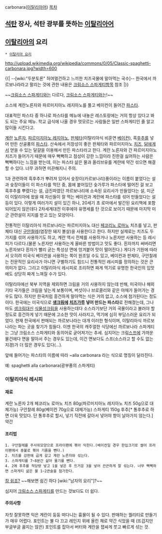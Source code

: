carbonara([[이탈리아어]])
[[목차]]
== [[석탄]] 장사, 석탄 광부를 뜻하는 [[이탈리아어]] ==

== [[이탈리아]]의 요리 ==
 * [[이탈리아 요리]]

http://upload.wikimedia.org/wikipedia/commons/0/05/Classic-spaghetti-carbonara.jpg?width=600

{{| --[wiki:"두분토론" 허여멀건하고 느끼한 치즈국물에 말아먹는 국수]-- 한국에서 까르보나라라고 팔리는 것에 관한 내용은 [[크림소스 스파게티]]항목 참조 |}}

~~[[크림소스 스파게티]]와는 다르다, [[크림소스 스파게티]]와는!~~

소스에 계란노른자와 파르미지아노 레지아노를 풀고 베이컨이 들어간 [[파스타]]. 

대표적인 파스타 중 하나로 파스타를 메뉴에 내놓은 레스토랑에는 거의 항상 있다고 봐도 되는 주요 메뉴. 학교 급식에 나올 경우 멋모르는 사람들은 일반 스파게티인 줄 알고 많이들 시킨다고.

[[계란]] [[노른자]], [[파르미지아노 레지아노]], [[판체타]](이탈리아식 비훈연 [[베이컨]]), 흑[[후추]]를 넣어 만든 산골풍의 [[파스타]]. 산속에서 저장성이 좋은 판체타와 파르미지아노 [[치즈]], [[닭]]에게서 얻을 수 있는 달걀을 이용해서 만든 파스타라고 한다. 계란 노른자와 간 파르미지아노 치즈가 들어가기 때문에 매우 뻑뻑하고 점성이 강한 느낌이라 진한걸 싫어하는 사람은 뻑뻑하다는 느낌을 받는데, 이는 파스타 삶은 물과 올리브유를 계란에 약간 섞으면 해결할 수 있다. 너무 과하면 미끈해지니 주의.

1과 관련하여 흑후추가 뿌려져 있어서 숯장이(카르보나리)풍이라는 이름이 붙었다는 설과 숯장이들이 이 파스타를 먹던 중, 몸에 붙어있던 숯가루가 파스타에 떨어진 걸 보고 흑후추를 뿌렸다는 설, 급진파였던 까르보나리에 소속된 요리사가 만들었다는 설, 미군이 이탈리아에 왔을 때 자신들이 잘 먹는 베이컨과 계란에 파스타를 섞어 만들었다는 설 등이 있다. 이렇게 여러가지 설이 있긴 하나, 20세기 초 로마에서 발간된 요리책에 포함되어있지 않은데다 2차세계대전 이후에야 유명세를 탄 것으로 보이기 때문에 마지막 미군 관련설이 지지를 받고 있는 모양이다.

전통적인 이탈리아식 까르보나라는 파르미지아노 대신 [[페코리노 로마노]] 치즈를 넣고, 판체타 대신 [[구안찰레]](염장한 돼지 볼살)을 사용한다고 한다. 하지만 실제로는 치즈도 두가지를 섞어 사용하기도 하고, 계란 역시 전체를 사용하거나 노른자만 사용하는 등 레시피가 다르다.(물론 노른자만 사용하는게 올바른 방법이고 맛도 좋다. 흰자까지 써버리면 노른자보다 흰자가 빨리 굳는 특성상 면에 엉겨붙어 맛이 떨어진다.) 게다가 기원에 따라서 오히려 미국식 베이컨을 사용하는 쪽이 원조일 수도 있고, 베이컨과 판체타, 구안찰레는 전문적인 요리사가 아니면 구별하기도 힘드니 전통적인 레시피를 정의하는 것은 큰 의미가 없다. 그리고 이탈리아식 레시피로 조리하면 짜게 먹기로 유명한 한국인의 입맛에도 상당히 짜게 느껴질 수가 있다.

이탈리아에선 북부 지역을 제외하면 크림을 거의 사용하지 않는데 반해, 미국이나 해외 기타 국가들은 크림을 넣는게 보통이며, 버섯이나 브로콜리와 같은 야채가 들어가는 경우도 많다. 하지만 한국처럼 흥건하게 말아먹는 식은 거의 없고, 소스에 첨가된다는 정도이다. 한국에는 미국식으로 '''[[생크림]]에 [[치즈가루]] 넣어 만드는 파스타'''로 전해졌는데, 그나마도 [[생크림]]대신 [[식물성크림]]을 사용하는데다 소스라기보단 거의 국물이라고 불러야 할 정도로 흥건하게 넣기 때문에 고소한 맛이 사라지고, 먹기에 심히 부담스러운 요리가 되었다. 현재 한국에서 판매되는 까르보나라는 대개 이러한 형식이며, 이탈리아식 까르보나라는 파는 곳을 찾기가 힘들다. 이젠 한국의 캐주얼한 식당에선 까르보나라 스파게티는 그냥 크림소스 스파게티와 동의어로 굳어져가는 추세. 심지어는 크림[[스프]]에 가까운 물건에다 면을 말아서 주는 경우도 있는데, 이건 면보다도 스프(소스라고 할 수도 없는 지경)가 더 많은 경우도 있다(...).

앞에 들어가는 파스타의 이름에 따라 ~alla carbonara 라는 식으로 명칭이 달라진다.

예:
spaghetti alla carbonara(광부풍의 스파게티)
=== 이탈리아식 레시피 ===
==== 재료 ====
계란 노른자 2개
페코리노 로마노 치즈 80g(파르미지아노 레지아노 치즈 50g으로 대체가능)
구안찰레 80g(베이컨 70g으로 대체가능)
스파게티 150g
후추[* 통후추로 하면 더욱 맛있다. 단 통후추로 할시, 넣기 직전에 갈아서 넣어야 향이 날아가지 않는다.] 약간

==== 조리법 ====
 1. 구안찰레를 주사위모양으로 프라이팬에 볶아 익힌다.(베이컨일 경우 한입크기로 썰어 프라이팬에서 중불로 볶아 기름을 뺀다.)
 2. 치즈를 강판에 곱게 갈고 계란 노른자와 섞는다.
 3. 스파게티를 7~8분간 삶아 물기를 뺀다.
 4. 2에 후추를 적당량 넣고 1을 넣은 후 뜨거운 3을 넣어 끈끈하게 잘 섞는다. 너무 뻑뻑하면 스파게티 삶은 물 1~2큰술을 첨가한다.

[[참 쉽죠?]] ~~해보면 쉽긴 하다 [wiki:"남자의 요리"]?~~

심지어 [[크림소스 스파게티]]를 만드는 것보다도 더 쉽다.
 
==== 주의사항 ====
자칫 잘못하면 익은 계란이 둥둥 떠다니는 흉물이 될 수 있다. 판매하는 퀄리티로 만들기가 매우 어렵다. 포인트는 불 다 끄고 레인지 위에 올린 채로 약간 식었을 때 (뜨겁지만 부글부글 끓지는 않은) 포인트를 잡아서 버터와 계란을 잽싸게 붓고 빠르게 섞는 것. 

